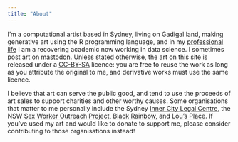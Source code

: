 ```yaml
---
title: "About"
---
```


I'm a computational artist based in Sydney, living on Gadigal land, making generative art using the R programming language, and in my [professional life](https://djnavarro.net) I am a recovering academic now working in data science. I sometimes post art on [mastodon](https://genart.social/@djnavarro). Unless stated otherwise, the art on this site is released under a [CC-BY-SA](https://creativecommons.org/licenses/by-sa/4.0/) licence: you are free to reuse the work as long as you attribute the original to me, and derivative works must use the same licence. 

I believe that art can serve the public good, and tend to use the proceeds of art sales to support charities and other worthy causes. Some organisations that matter to me personally include the Sydney [Inner City Legal Centre](https://www.iclc.org.au/), the NSW [Sex Worker Outreach Project](https://swop.org.au/), [Black Rainbow](http://www.blackrainbow.org.au/), and [Lou's Place](https://www.lousplace.com.au/). If you've used my art and would like to donate to support me, please consider contributing to those organisations instead!


